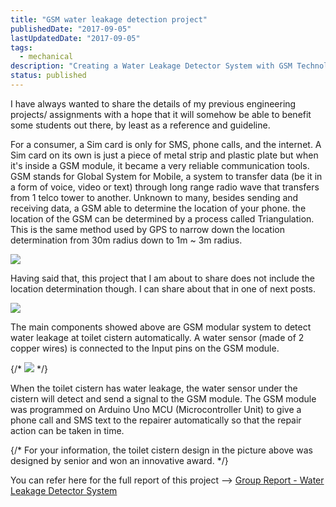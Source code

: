 ```yaml
---
title: "GSM water leakage detection project"
publishedDate: "2017-09-05"
lastUpdatedDate: "2017-09-05"
tags:
  - mechanical
description: "Creating a Water Leakage Detector System with GSM Technology | Engineering Project Insights and Reference"
status: published
---
```


I have always wanted to share the details of my previous engineering projects/ assignments with a hope that it will somehow be able to benefit some students out there, by least as a reference and guideline.

For a consumer, a Sim card is only for SMS, phone calls, and the internet. A Sim card on its own is just a piece of metal strip and plastic plate but when it's inside a GSM module, it became a very reliable communication tools. GSM stands for Global System for Mobile, a system to transfer data (be it in a form of voice, video or text) through long range radio wave that transfers from 1 telco tower to another. Unknown to many, besides sending and receiving data, a GSM able to determine the location of your phone. the location of the GSM can be determined by a process called Triangulation. This is the same method used by GPS to narrow down the location determination from 30m radius down to 1m ~ 3m radius.

![](/images/posts/triangulation.png)

Having said that, this project that I am about to share does not include the location determination though. I can share about that in one of next posts.

![](/images/posts/group-report-water-leakage-detector-system-pdf-adobe-acrobat-pro.jpg)

The main components showed above are GSM modular system to detect water leakage at toilet cistern automatically. A water sensor (made of 2 copper wires) is connected to the Input pins on the GSM module.

{/* ![](/images/posts/group-report-water-leakage-detector-system-pdf-adobe-acrobat-pro_2.jpg) */}

When the toilet cistern has water leakage, the water sensor under the cistern will detect and send a signal to the GSM module. The GSM module was programmed on Arduino Uno MCU (Microcontroller Unit) to give a phone call and SMS text to the repairer automatically so that the repair action can be taken in time.

{/* For your information, the toilet cistern design in the picture above was designed by senior and won an innovative award. */}

You can refer here for the full report of this project --> [Group Report - Water Leakage Detector System](https://shafiemukhre.files.wordpress.com/2017/09/group-report-water-leakage-detector-system.pdf)
